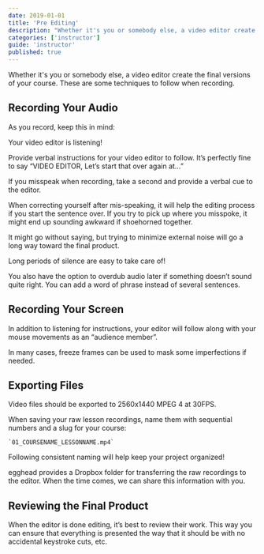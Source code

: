 ```yaml
---
date: 2019-01-01
title: 'Pre Editing'
description: "Whether it's you or somebody else, a video editor create the final versions of your course. These are some techniques to follow when recording."
categories: ['instructor']
guide: 'instructor'
published: true
---
```


Whether it's you or somebody else, a video editor create the final versions of your course. These are some techniques to follow when recording.

## Recording Your Audio

As you record, keep this in mind:

Your video editor is listening!

Provide verbal instructions for your video editor to follow. It’s perfectly fine to say “VIDEO EDITOR, Let’s start that over again at…”

If you misspeak when recording, take a second and provide a verbal cue to the editor. 

When correcting yourself after mis-speaking, it will help the editing process if you start the sentence over. If you try to pick up where you misspoke, it might end up sounding awkward if shoehorned together.

It might go without saying, but trying to minimize external noise will go a long way toward the final product.

Long periods of silence are easy to take care of!

You also have the option to overdub audio later if something doesn’t sound quite right. You can add a word of phrase instead of several sentences.


## Recording Your Screen

In addition to listening for instructions, your editor will follow along with your mouse movements as an “audience member”. 

In many cases, freeze frames can be used to mask some imperfections if needed. 


## Exporting Files

Video files should be exported to 2560x1440 MPEG 4 at 30FPS.

When saving your raw lesson recordings, name them with sequential numbers and a slug for your course:

    `01_COURSENAME_LESSONNAME.mp4`

Following consistent naming will help keep your project organized!

egghead provides a Dropbox folder for transferring the raw recordings to the editor. When the time comes, we can share this information with you.


## Reviewing the Final Product

When the editor is done editing, it’s best to review their work. This way you can ensure that everything is presented the way that it should be with no accidental keystroke cuts, etc.

